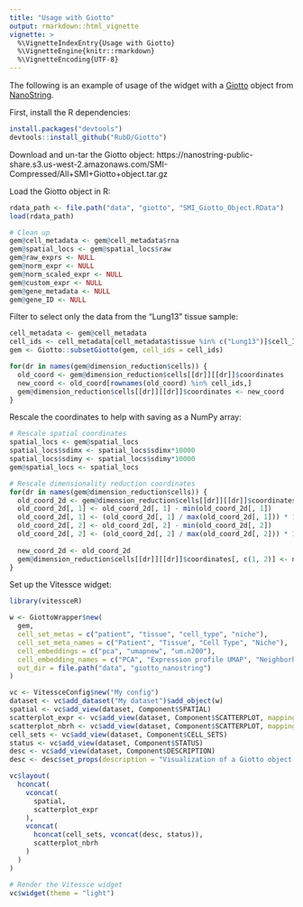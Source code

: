 ```yaml
---
title: "Usage with Giotto"
output: rmarkdown::html_vignette
vignette: >
  %\VignetteIndexEntry{Usage with Giotto}
  %\VignetteEngine{knitr::rmarkdown}
  %\VignetteEncoding{UTF-8}
---
```


The following is an example of usage of the widget with a [Giotto](https://github.com/RubD/Giotto) object from [NanoString](https://www.nanostring.com/products/cosmx-spatial-molecular-imager/ffpe-dataset/).

First, install the R dependencies:

```r
install.packages("devtools")
devtools::install_github("RubD/Giotto")
```

Download and un-tar the Giotto object: https://nanostring-public-share.s3.us-west-2.amazonaws.com/SMI-Compressed/All+SMI+Giotto+object.tar.gz


Load the Giotto object in R:

```r
rdata_path <- file.path("data", "giotto", "SMI_Giotto_Object.RData")
load(rdata_path)

# Clean up
gem@cell_metadata <- gem@cell_metadata$rna
gem@spatial_locs <- gem@spatial_locs$raw
gem@raw_exprs <- NULL
gem@norm_expr <- NULL
gem@norm_scaled_expr <- NULL
gem@custom_expr <- NULL
gem@gene_metadata <- NULL
gem@gene_ID <- NULL
```

Filter to select only the data from the "Lung13" tissue sample:

```r
cell_metadata <- gem@cell_metadata
cell_ids <- cell_metadata[cell_metadata$tissue %in% c("Lung13")]$cell_ID
gem <- Giotto::subsetGiotto(gem, cell_ids = cell_ids)

for(dr in names(gem@dimension_reduction$cells)) {
  old_coord <- gem@dimension_reduction$cells[[dr]][[dr]]$coordinates
  new_coord <- old_coord[rownames(old_coord) %in% cell_ids,]
  gem@dimension_reduction$cells[[dr]][[dr]]$coordinates <- new_coord
}
```

Rescale the coordinates to help with saving as a NumPy array:

```r
# Rescale spatial coordinates
spatial_locs <- gem@spatial_locs
spatial_locs$sdimx <- spatial_locs$sdimx*10000
spatial_locs$sdimy <- spatial_locs$sdimy*10000
gem@spatial_locs <- spatial_locs

# Rescale dimensionality reduction coordinates
for(dr in names(gem@dimension_reduction$cells)) {
  old_coord_2d <- gem@dimension_reduction$cells[[dr]][[dr]]$coordinates[, c(1, 2)]
  old_coord_2d[, 1] <- old_coord_2d[, 1] - min(old_coord_2d[, 1])
  old_coord_2d[, 1] <- (old_coord_2d[, 1] / max(old_coord_2d[, 1])) * 10000
  old_coord_2d[, 2] <- old_coord_2d[, 2] - min(old_coord_2d[, 2])
  old_coord_2d[, 2] <- (old_coord_2d[, 2] / max(old_coord_2d[, 2])) * 10000
  
  new_coord_2d <- old_coord_2d
  gem@dimension_reduction$cells[[dr]][[dr]]$coordinates[, c(1, 2)] <- new_coord_2d
}
```

Set up the Vitessce widget:

```r
library(vitessceR)

w <- GiottoWrapper$new(
  gem,
  cell_set_metas = c("patient", "tissue", "cell_type", "niche"),
  cell_set_meta_names = c("Patient", "Tissue", "Cell Type", "Niche"),
  cell_embeddings = c("pca", "umapnew", "um.n200"),
  cell_embedding_names = c("PCA", "Expression profile UMAP", "Neighborhood UMAP"),
  out_dir = file.path("data", "giotto_nanostring")
)

vc <- VitessceConfig$new("My config")
dataset <- vc$add_dataset("My dataset")$add_object(w)
spatial <- vc$add_view(dataset, Component$SPATIAL)
scatterplot_expr <- vc$add_view(dataset, Component$SCATTERPLOT, mapping = "Expression profile UMAP")
scatterplot_nbrh <- vc$add_view(dataset, Component$SCATTERPLOT, mapping = "Neighborhood UMAP")
cell_sets <- vc$add_view(dataset, Component$CELL_SETS)
status <- vc$add_view(dataset, Component$STATUS)
desc <- vc$add_view(dataset, Component$DESCRIPTION)
desc <- desc$set_props(description = "Visualization of a Giotto object.")

vc$layout(
  hconcat(
    vconcat(
      spatial,
      scatterplot_expr
    ),
    vconcat(
      hconcat(cell_sets, vconcat(desc, status)),
      scatterplot_nbrh
    )
  )
)

# Render the Vitessce widget
vc$widget(theme = "light")
```




